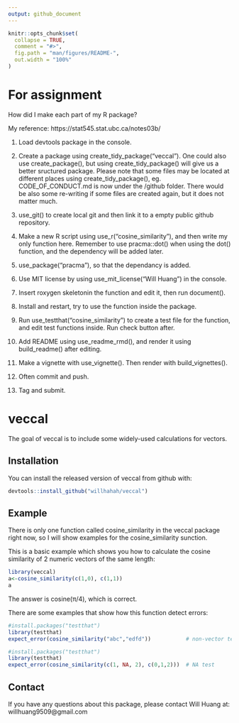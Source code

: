 ```yaml
---
output: github_document
---
```


<!-- README.md is generated from README.Rmd. Please edit that file -->

```r
knitr::opts_chunk$set(
  collapse = TRUE,
  comment = "#>",
  fig.path = "man/figures/README-",
  out.width = "100%"
)
```
# For assignment
How did I make each part of my R package?

My reference: https://stat545.stat.ubc.ca/notes03b/

1. Load devtools package in the console.

2. Create a package using create_tidy_package("veccal"). One could also use create_package(), but using create_tidy_package() will give us a better sructured package. Please note that some files may be located at different places using create_tidy_package(), eg. CODE_OF_CONDUCT.md is now under the /github folder. There would be also some re-writing if some files are created again, but it does not matter much.

3. use_git() to create local git and then link it to a empty public github repository.

4. Make a new R script using use_r("cosine_similarity"), and then write my only function here. Remember to use pracma::dot() when using the dot() function, and the dependency will be added later.

5. use_package("pracma"), so that the dependancy is added.

6. Use MIT license by using use_mit_license("Will Huang") in the console.

7. Insert roxygen skeletonin the function and edit it, then run document().

8. Install and restart, try to use the function inside the package.

9. Run use_testthat("cosine_similarity") to create a test file for the function, and edit test functions inside. Run check button after.

10. Add README using use_readme_rmd(), and render it using build_readme() after editing.

11. Make a vignette with use_vignette(). Then render with build_vignettes().

12. Often commit and push.

13. Tag and submit.




# veccal

<!-- badges: start -->
<!-- badges: end -->

The goal of veccal is to include some widely-used calculations for vectors.

## Installation

You can install the released version of veccal from github with:

``` r
devtools::install_github("willhahah/veccal")
```

## Example

There is only one function called cosine_similarity in the veccal package right now, so I will show examples for the cosine_similarity sunction.

This is a basic example which shows you how to calculate the cosine similarity of 2 numeric vectors of the same length:

```r
library(veccal)
a<-cosine_similarity(c(1,0), c(1,1))
a
```

The answer is cosine(π/4), which is correct.

There are some examples that show how this function detect errors:

```r
#install.packages("testthat")
library(testthat)
expect_error(cosine_similarity("abc","edfd"))           # non-vector test
```

```r
#install.packages("testthat")
library(testthat)
expect_error(cosine_similarity(c(1, NA, 2), c(0,1,2)))  # NA test
```

## Contact

If you have any questions about this package, please contact Will Huang at: willhuang9509@gmail.com
